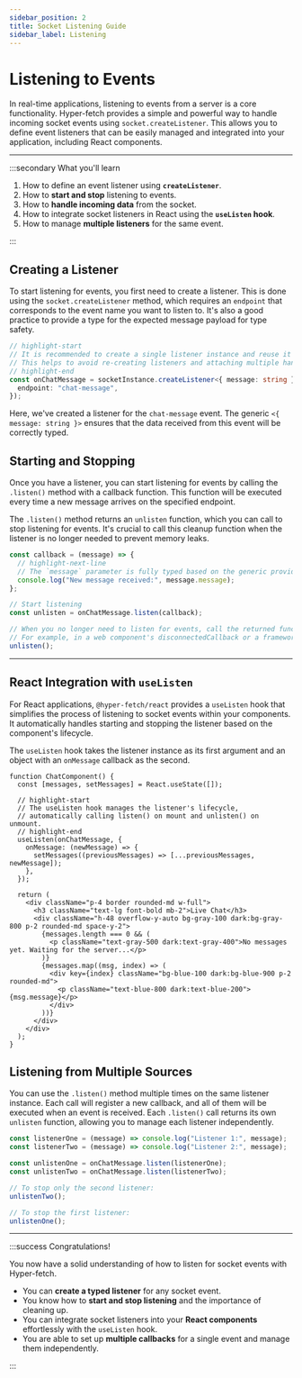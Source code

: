 ```yaml
---
sidebar_position: 2
title: Socket Listening Guide
sidebar_label: Listening
---
```


# Listening to Events

In real-time applications, listening to events from a server is a core functionality. Hyper-fetch provides a simple and
powerful way to handle incoming socket events using `socket.createListener`. This allows you to define event listeners
that can be easily managed and integrated into your application, including React components.

---

:::secondary What you'll learn

1.  How to define an event listener using **`createListener`**.
2.  How to **start and stop** listening to events.
3.  How to **handle incoming data** from the socket.
4.  How to integrate socket listeners in React using the **`useListen` hook**.
5.  How to manage **multiple listeners** for the same event.

:::

## Creating a Listener

To start listening for events, you first need to create a listener. This is done using the `socket.createListener`
method, which requires an `endpoint` that corresponds to the event name you want to listen to. It's also a good practice
to provide a type for the expected message payload for type safety.

```ts
// highlight-start
// It is recommended to create a single listener instance and reuse it throughout your application.
// This helps to avoid re-creating listeners and attaching multiple handlers for the same event.
// highlight-end
const onChatMessage = socketInstance.createListener<{ message: string }>()({
  endpoint: "chat-message",
});
```

Here, we've created a listener for the `chat-message` event. The generic `<{ message: string }>` ensures that the data
received from this event will be correctly typed.

## Starting and Stopping

Once you have a listener, you can start listening for events by calling the `.listen()` method with a callback function.
This function will be executed every time a new message arrives on the specified endpoint.

The `.listen()` method returns an `unlisten` function, which you can call to stop listening for events. It's crucial to
call this cleanup function when the listener is no longer needed to prevent memory leaks.

```ts
const callback = (message) => {
  // highlight-next-line
  // The `message` parameter is fully typed based on the generic provided to `createListener`.
  console.log("New message received:", message.message);
};

// Start listening
const unlisten = onChatMessage.listen(callback);

// When you no longer need to listen for events, call the returned function.
// For example, in a web component's disconnectedCallback or a framework's unmount lifecycle.
unlisten();
```

---

## React Integration with `useListen`

For React applications, `@hyper-fetch/react` provides a `useListen` hook that simplifies the process of listening to
socket events within your components. It automatically handles starting and stopping the listener based on the
component's lifecycle.

The `useListen` hook takes the listener instance as its first argument and an object with an `onMessage` callback as the
second.

```tsx live
function ChatComponent() {
  const [messages, setMessages] = React.useState([]);

  // highlight-start
  // The useListen hook manages the listener's lifecycle,
  // automatically calling listen() on mount and unlisten() on unmount.
  // highlight-end
  useListen(onChatMessage, {
    onMessage: (newMessage) => {
      setMessages((previousMessages) => [...previousMessages, newMessage]);
    },
  });

  return (
    <div className="p-4 border rounded-md w-full">
      <h3 className="text-lg font-bold mb-2">Live Chat</h3>
      <div className="h-48 overflow-y-auto bg-gray-100 dark:bg-gray-800 p-2 rounded-md space-y-2">
        {messages.length === 0 && (
          <p className="text-gray-500 dark:text-gray-400">No messages yet. Waiting for the server...</p>
        )}
        {messages.map((msg, index) => (
          <div key={index} className="bg-blue-100 dark:bg-blue-900 p-2 rounded-md">
            <p className="text-blue-800 dark:text-blue-200">{msg.message}</p>
          </div>
        ))}
      </div>
    </div>
  );
}
```

## Listening from Multiple Sources

You can use the `.listen()` method multiple times on the same listener instance. Each call will register a new callback,
and all of them will be executed when an event is received. Each `.listen()` call returns its own `unlisten` function,
allowing you to manage each listener independently.

```ts
const listenerOne = (message) => console.log("Listener 1:", message);
const listenerTwo = (message) => console.log("Listener 2:", message);

const unlistenOne = onChatMessage.listen(listenerOne);
const unlistenTwo = onChatMessage.listen(listenerTwo);

// To stop only the second listener:
unlistenTwo();

// To stop the first listener:
unlistenOne();
```

---

:::success Congratulations!

You now have a solid understanding of how to listen for socket events with Hyper-fetch.

- You can **create a typed listener** for any socket event.
- You know how to **start and stop listening** and the importance of cleaning up.
- You can integrate socket listeners into your **React components** effortlessly with the `useListen` hook.
- You are able to set up **multiple callbacks** for a single event and manage them independently.

:::
